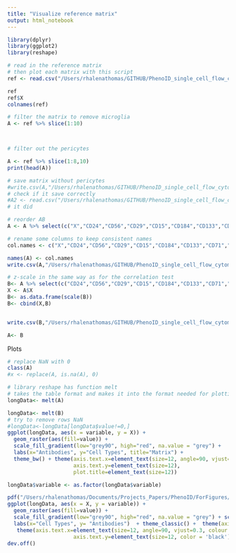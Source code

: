 ```yaml
---
title: "Visualize reference matrix"
output: html_notebook
---
```



```r
library(dplyr)
library(ggplot2)
library(reshape)

```



```r
# read in the reference matrix
# then plot each matrix with this script
ref <- read.csv("/Users/rhalenathomas/GITHUB/PhenoID_single_cell_flow_cytometry_analysis/correlation/ReferenceMatrix.csv")

ref
ref$X
colnames(ref)

# filter the matrix to remove microglia
A <- ref %>% slice(1:10)



# filter out the pericytes

A <- ref %>% slice(1:8,10)
print(head(A))

# save matrix without pericytes
#write.csv(A,"/Users/rhalenathomas/GITHUB/PhenoID_single_cell_flow_cytometry_analysis/correlation/ReferenceMatrix9celltypes.csv", row.names = FALSE)
# check if it save correctly
#A2 <- read.csv("/Users/rhalenathomas/GITHUB/PhenoID_single_cell_flow_cytometry_analysis/correlation/ReferenceMatrix9celltypes.csv")
# it did

# reorder AB
A <- A %>% select(c("X","CD24","CD56","CD29","CD15","CD184","CD133","CD71","CD44","Glast","AQP4","HepaCam", "CD140a","O4"))

# rename some columns to keep consistent names
col.names <- c("X","CD24","CD56","CD29","CD15","CD184","CD133","CD71","CD44","GLAST","AQP4","HepaCAM", "CD140a","O4")

names(A) <- col.names
write.csv(A,"/Users/rhalenathomas/GITHUB/PhenoID_single_cell_flow_cytometry_analysis/correlation/ReferenceMatrix9celltypesOrdered.csv", row.names = FALSE)

# z-scale in the same way as for the correlation test
B<- A %>% select(c("CD24","CD56","CD29","CD15","CD184","CD133","CD71","CD44","GLAST","AQP4","HepaCAM", "CD140a","O4"))
X <- A$X
B<- as.data.frame(scale(B))
B<- cbind(X,B)


write.csv(B,"/Users/rhalenathomas/GITHUB/PhenoID_single_cell_flow_cytometry_analysis/correlation/ReferenceMatrix9scaled.csv", row.names = FALSE)

A<- B

```

Plots

```r

# replace NaN with 0
class(A)
#x <- replace(A, is.na(A), 0)

# library reshape has function melt
# takes the table format and makes it into the format needed for plotting
longData<- melt(A)

longData<- melt(B)
# try to remove rows NaN
#longData<-longData[longData$value!=0,]
ggplot(longData, aes(x = variable, y = X)) + 
  geom_raster(aes(fill=value)) + 
  scale_fill_gradient(low="grey90", high="red", na.value = "grey") +
  labs(x="Antibodies", y="Cell Types", title="Matrix") +
  theme_bw() + theme(axis.text.x=element_text(size=12, angle=90, vjust=0.3),
                     axis.text.y=element_text(size=12),
                     plot.title=element_text(size=12))

longData$variable <- as.factor(longData$variable)

pdf("/Users/rhalenathomas/Documents/Projects_Papers/PhenoID/ForFigures/ReferenceMatrix9cellScaled.pdf", width = 5, height = 4)
ggplot(longData, aes(x = X, y = variable)) + 
  geom_raster(aes(fill=value)) + 
  scale_fill_gradient(low="grey90", high="red", na.value = "grey") + scale_x_discrete(position = "top")+ scale_y_discrete(limits = rev) +
  labs(x="Cell Types", y= "Antibodies")  + theme_classic() +  theme(axis.line = element_blank()) +
   theme(axis.text.x=element_text(size=12, angle=90, vjust=0.3, colour = 'black'),
                     axis.text.y=element_text(size=12, color = 'black'))
dev.off()



```



